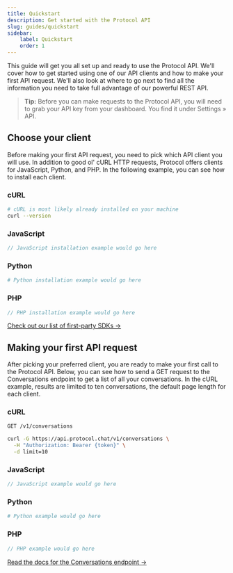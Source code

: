 ```yaml
---
title: Quickstart
description: Get started with the Protocol API
slug: guides/quickstart
sidebar:
    label: Quickstart
    order: 1
---
```




This guide will get you all set up and ready to use the Protocol API. We'll cover how to get started using one of our API clients and how to make your first API request. We'll also look at where to go next to find all the information you need to take full advantage of our powerful REST API.

> **Tip:** Before you can make requests to the Protocol API, you will need to grab your API key from your dashboard. You find it under Settings » API.

## Choose your client

Before making your first API request, you need to pick which API client you will use. In addition to good ol' cURL HTTP requests, Protocol offers clients for JavaScript, Python, and PHP. In the following example, you can see how to install each client.

### cURL

```bash
# cURL is most likely already installed on your machine
curl --version
```

### JavaScript

```js
// JavaScript installation example would go here
```

### Python

```python
# Python installation example would go here
```

### PHP

```php
// PHP installation example would go here
```

[Check out our list of first-party SDKs →](#)

## Making your first API request

After picking your preferred client, you are ready to make your first call to the Protocol API. Below, you can see how to send a GET request to the Conversations endpoint to get a list of all your conversations. In the cURL example, results are limited to ten conversations, the default page length for each client.

### cURL

```bash
GET /v1/conversations

curl -G https://api.protocol.chat/v1/conversations \
  -H "Authorization: Bearer {token}" \
  -d limit=10
```

### JavaScript

```js
// JavaScript example would go here
```

### Python

```python
# Python example would go here
```

### PHP

```php
// PHP example would go here
```

[Read the docs for the Conversations endpoint →](#)

